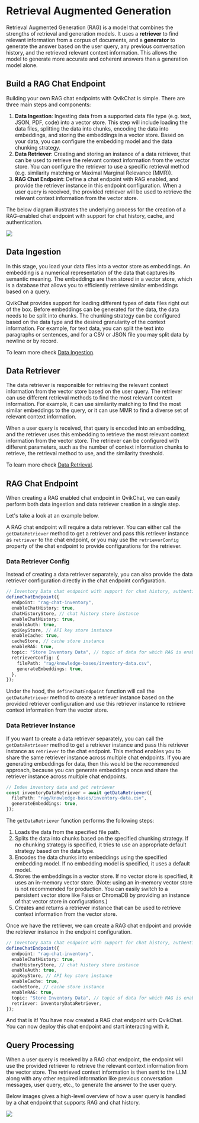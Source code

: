 
# Retrieval Augmented Generation

Retrieval Augmented Generation (RAG) is a model that combines the strengths of retrieval and generation models. It uses a **retriever** to find relevant information from a corpus of documents, and a **generator** to generate the answer based on the user query, any previous conversation history, and the retrieved relevant context information. This allows the model to generate more accurate and coherent answers than a generation model alone.

## Build a RAG Chat Endpoint

Building your own RAG chat endpoints with QvikChat is simple. There are three main steps and components:

1. **Data Ingestion**: Ingesting data from a supported data file type (e.g. text, JSON, PDF, code) into a vector store. This step will include loading the data files, splitting the data into chunks, encoding the data into embeddings, and storing the embeddings in a vector store. Based on your data, you can configure the embedding model and the data chunking strategy.
2. **Data Retriever**: Creating and storing an instance of a data retriever, that can be used to retrieve the relevant context information from the vector store. You can configure the retriever to use a specific retrieval method (e.g. similarity matching or Maximal Marginal Relevance (MMR)).
3. **RAG Chat Endpoint**: Define a chat endpoint with RAG enabled, and provide the retriever instance in this endpoint configuration. When a user query is received, the provided retriever will be used to retrieve the relevant context information from the vector store.

The below diagram illustrates the underlying process for the creation of a RAG-enabled chat endpoint with support for chat history, cache, and authentication.

<Img
  src="/images/rag-chat-endpoint-creation.png"
  showSubtitle="true"
  subtitle="QvikChat RAG chat endpoint creation with history, cache, and authentication"
  priority={true}
/>

## Data Ingestion

In this stage, you load your data files into a vector store as embeddings. An embedding is a numerical representation of the data that captures its semantic meaning. The embeddings are then stored in a vector store, which is a database that allows you to efficiently retrieve similar embeddings based on a query.

QvikChat provides support for loading different types of data files right out of the box. Before embeddings can be generated for the data, the data needs to be split into chunks. The chunking strategy can be configured based on the data type and the desired granularity of the context information. For example, for text data, you can split the text into paragraphs or sentences, and for a CSV or JSON file you may split data by newline or by record.

To learn more check [Data Ingestion](/rag-guide/data-ingestion).

## Data Retriever

The data retriever is responsible for retrieving the relevant context information from the vector store based on the user query. The retriever can use different retrieval methods to find the most relevant context information. For example, it can use similarity matching to find the most similar embeddings to the query, or it can use MMR to find a diverse set of relevant context information.

When a user query is received, that query is encoded into an embedding, and the retriever uses this embedding to retrieve the most relevant context information from the vector store. The retriever can be configured with different parameters, such as the number of context information chunks to retrieve, the retrieval method to use, and the similarity threshold.

To learn more check [Data Retrieval](/rag-guide/data-retrieval).

## RAG Chat Endpoint

When creating a RAG enabled chat endpoint in QvikChat, we can easily perform both data ingestion and data retriever creation in a single step.

Let's take a look at an example below.

A RAG chat endpoint will require a data retriever. You can either call the `getDataRetriever` method to get a retriever and pass this retriever instance as `retriever` to the chat endpoint, or you may use the `retrieverConfig` property of the chat endpoint to provide configurations for the retriever.

### Data Retriever Config

Instead of creating a data retriever separately, you can also provide the data retriever configuration directly in the chat endpoint configuration.

```typescript copy
// Inventory Data chat endpoint with support for chat history, authentication, caching and RAG
defineChatEndpoint({
  endpoint: "rag-chat-inventory",
  enableChatHistory: true,
  chatHistoryStore, // chat history store instance
  enableChatHistory: true,
  enableAuth: true,
  apiKeyStore, // API key store instance
  enableCache: true,
  cacheStore, // cache store instance
  enableRAG: true,
  topic: "Store Inventory Data", // topic of data for which RAG is enabled
  retrieverConfig: {
    filePath: "rag/knowledge-bases/inventory-data.csv",
    generateEmbeddings: true,
  },
});
```

Under the hood, the `defineChatEndpoint` function will call the `getDataRetriever` method to create a retriever instance based on the provided retriever configuration and use this retriever instance to retrieve context information from the vector store.

### Data Retriever Instance

If you want to create a data retriever separately, you can call the `getDataRetriever` method to get a retriever instance and pass this retriever instance as `retriever` to the chat endpoint. This method enables you to share the same retriever instance across multiple chat endpoints. If you are generating embeddings for data, then this would be the recommended approach, because you can generate embeddings once and share the retriever instance across multiple chat endpoints.

```typescript copy
// Index inventory data and get retriever
const inventoryDataRetriever = await getDataRetriever({
  filePath: "rag/knowledge-bases/inventory-data.csv",
  generateEmbeddings: true,
});
```

The `getDataRetriever` function performs the following steps:

1. Loads the data from the specified file path.
2. Splits the data into chunks based on the specified chunking strategy. If no chunking strategy is specified, it tries to use an appropriate default strategy based on the data type.
3. Encodes the data chunks into embeddings using the specified embedding model. If no embedding model is specified, it uses a default model.
4. Stores the embeddings in a vector store. If no vector store is specified, it uses an in-memory vector store. (Note: using an in-memory vector store is not recommended for production. You can easily switch to a persistent vector store like Faiss or ChromaDB by providing an instance of that vector store in configurations.)
5. Creates and returns a retriever instance that can be used to retrieve context information from the vector store.

Once we have the retriever, we can create a RAG chat endpoint and provide the retriever instance in the endpoint configuration.

```typescript copy
// Inventory Data chat endpoint with support for chat history, authentication, caching and RAG
defineChatEndpoint({
  endpoint: "rag-chat-inventory",
  enableChatHistory: true,
  chatHistoryStore, // chat history store instance
  enableAuth: true,
  apiKeyStore, // API key store instance
  enableCache: true,
  cacheStore, // cache store instance
  enableRAG: true,
  topic: "Store Inventory Data", // topic of data for which RAG is enabled
  retriever: inventoryDataRetriever,
});
```

And that is it! You have now created a RAG chat endpoint with QvikChat. You can now deploy this chat endpoint and start interacting with it.

## Query Processing

When a user query is received by a RAG chat endpoint, the endpoint will use the provided retriever to retrieve the relevant context information from the vector store. The retrieved context information is then sent to the LLM along with any other required information like previous conversation messages, user query, etc., to generate the answer to the user query.

Below images gives a high-level overview of how a user query is handled by a chat endpoint that supports RAG and chat history.

<Img
  src="/images/rag-history-endpoint-query.png"
  showSubtitle="true"
  subtitle="High-level overview of query processing by chat endpoint with RAG and chat history"
  priority={false}
/>
